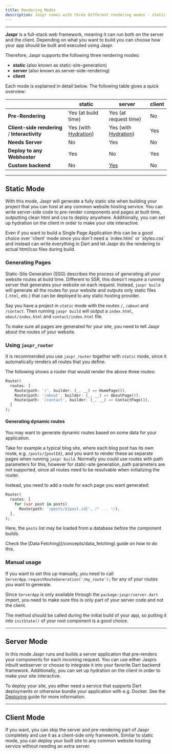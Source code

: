 ```yaml
---
title: Rendering Modes
description: Jaspr comes with three different rendering modes - static, server and client.
---
```


---

**Jaspr** is a full-stack web framework, meaning it can run both on the server and the client. Depending on what you
want to build you can choose how your app should be built and executed using Jaspr.

Therefore, Jaspr supports the following three rendering modes:

- **static** (also known as static-site-generation)
- **server** (also known as server-side-rendering)
- **client**

Each mode is explained in detail below. The following table gives a quick overview:

|                                               | **static**                                    | **server**                                    | **client** |
|:----------------------------------------------|-----------------------------------------------|-----------------------------------------------|------------|
| **Pre-Rendering**                             | Yes (at build time)                           | Yes (at request time)                         | No         |
| **Client-side rendering** / **Interactivity** | Yes (with [Hydration](/get_started/hydration)) | Yes (with [Hydration](/get_started/hydration)) | Yes        |
| **Needs Server**                              | No                                            | Yes                                           | No         |
| **Deploy to any Webhoster**                   | Yes                                           | No                                            | Yes        |
| **Custom backend**                            | No                                            | [Yes](/going_further/backend)                      | No         |

---

## Static Mode

With this mode, Jaspr will generate a fully static site when building your project that you can host at any common website hosting service.
You can write server-side code to pre-render components and pages at built time, outputting clean html and css to deploy anywhere.
Additionally, you can set up hydration on the client in order to make your site interactive.

<Info>
Even if you want to build a Single Page Application this can be a good choice over 'client' mode since you don't need
a `index.html` or `styles.css` and instead can write everything in Dart and let Jaspr do the rendering to actual html/css files during build.
</Info>

### Generating Pages

Static-Site Generation (SSG) describes the process of generating all your website routes at build time. Different to SSR, this doesn't require
a running server that generates your website on each request. Instead, `jaspr build` will generate all the routes for
your website and outputs only static files (`.html`, etc.) that can be deployed to any static hosting provider.

Say you have a project in `static` mode with the routes `/`, `/about` and `/contact`. Then running `jaspr build` will
output a `index.html`, `about/index.html` and `contact/index.html` file.

To make sure all pages are generated for your site, you need to tell Jaspr about the routes of your website.

### Using `jaspr_router`

It is recommended you use `jaspr_router` together with `static` mode, since it automatically renders all routes that you define.

The following shows a router that would render the above three routes:

```dart
Router(
  routes: [
    Route(path: '/', builder: (_, __) => HomePage()),
    Route(path: '/about', builder: (_, __) => AboutPage()),
    Route(path: '/contact', builder: (_, __) => ContactPage()),
  ]
);
```

#### Generating dynamic routes

You may want to generate dynamic routes based on some data for your application.

Take for example a typical blog site, where each blog post has its own route, e.g. `/posts/{postId}`, and you want
to render these as separate pages when running `jaspr build`. Normally you could use routes with path parameters for this,
however for static-site generation, path parameters are not supported, since all routes need to be resolvable when initializing the router.

Instead, you need to add a route for each page you want generated:

```dart
Router(
  routes: [
    for (var post in posts)
      Route(path: '/posts/${post.id}', /* ... */),
  ],
);
```

Here, the `posts` list may be loaded from a database before the component builds.

<Info>
Check the [Data Fetching](/concepts/data_fetching) guide on how to do this.
</Info>

### Manual usage

If you want to set this up manually, you need to call `ServerApp.requestRouteGeneration('/my_route');` for any of your
routes you want to generate.

Since `ServerApp` is only available through the `package:jaspr/server.dart` import, you need to make sure this is only part of your
server code and not the client.

The method should be called during the initial build of your app, so putting it into `initState()` of your root component is a good choice.

---

## Server Mode

In this mode Jaspr runs and builds a server application that pre-renders your components for each incoming request.
You can use either Jasprs inbuilt webserver or choose to integrate it into your favorite Dart backend framework.
Additionally, you can set up hydration on the client in order to make your site interactive.

To deploy your site, you either need a service that supports Dart deployments or otherwise bundle your application with
e.g. Docker. See the [Deploying](/concepts/deploying) guide for more information.

---

## Client Mode

If you want, you can skip the server and pre-rendering part of Jaspr completely and use it as a client-side only framework.
Similar to static mode, you can deploy your built site to any common website hosting service without needing an extra server.
